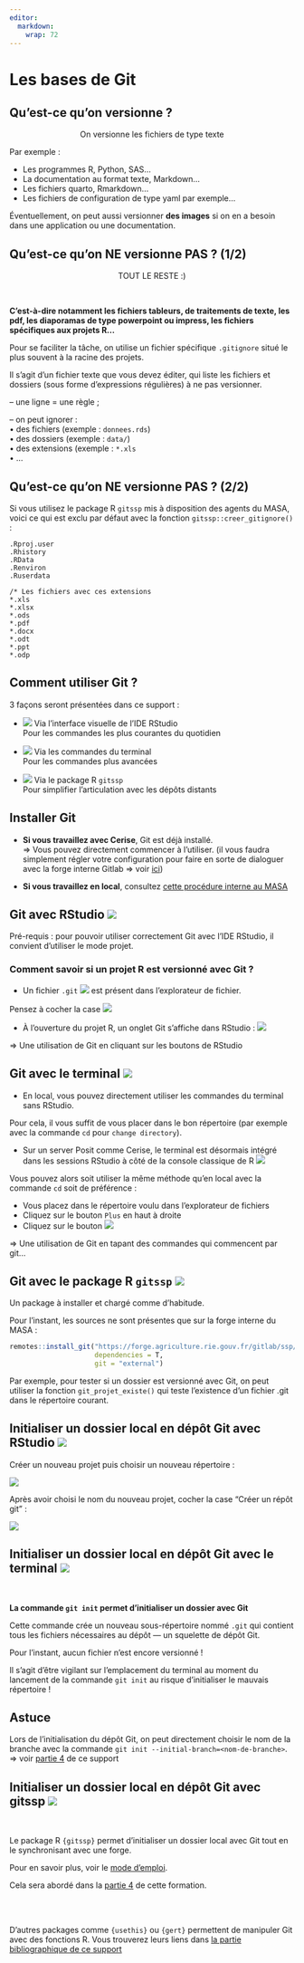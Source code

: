 ```yaml
---
editor: 
  markdown: 
    wrap: 72
---
```


# Les bases de Git {.backgroundTitre}

## Qu'est-ce qu'on versionne ?

<p style="text-align: center;">[On versionne les fichiers de type texte]{.content-box-green}</p>

Par exemple :

-   Les programmes R, Python, SAS...\
-   La documentation au format texte, Markdown...\
-   Les fichiers quarto, Rmarkdown...\
-   Les fichiers de configuration de type yaml par exemple...

Éventuellement, on peut aussi versionner **des images** si on en a
besoin dans une application ou une documentation.

## Qu'est-ce qu'on NE versionne PAS ? (1/2)

<p style="text-align: center;">[TOUT LE RESTE :)]{.content-box-red}</p>  

<br>

**C'est-à-dire notamment les fichiers tableurs, de traitements de texte,
les pdf, les diaporamas de type powerpoint ou impress, les fichiers
spécifiques aux projets R...**

Pour se faciliter la tâche, on utilise un fichier spécifique
`.gitignore` situé le plus souvent à la racine des projets.

Il s'agit d'un fichier texte que vous devez éditer, qui liste les fichiers et dossiers (sous
forme d'expressions régulières) à ne pas versionner.

-- une ligne = une règle ;

-- on peut ignorer :\
• des fichiers (exemple : `donnees.rds`)\
• des dossiers (exemple : `data/`)\
• des extensions (exemple : `*.xls`\
• ...

## Qu'est-ce qu'on NE versionne PAS ? (2/2)

Si vous utilisez le package R `gitssp` mis à disposition des agents du
MASA, voici ce qui est exclu par défaut avec la fonction
`gitssp::creer_gitignore()` :

```         
.Rproj.user
.Rhistory
.RData
.Renviron
.Ruserdata

/* Les fichiers avec ces extensions
*.xls
*.xlsx
*.ods
*.pdf
*.docx
*.odt
*.ppt
*.odp
```

## Comment utiliser Git ?

3 façons seront présentées dans ce support :

-   ![](img/icone_rstudio.png){.inlineimage} Via l'interface visuelle de
    l'IDE RStudio\
    [Pour les commandes les plus courantes du quotidien]{.Macaron2}

-   ![](img/icone_terminal.png){.inlineimage} Via les commandes du
    terminal\
    [Pour les commandes plus avancées]{.Macaron2}

-   ![](img/icone_gitssp.png){.inlineimage} Via le package R `gitssp`\
    [Pour simplifier l'articulation avec les dépôts distants]{.Macaron2}
    
## Installer Git

- **Si vous travaillez avec Cerise**, Git est déjà installé.  
=> Vous pouvez directement commencer à l'utiliser.
(il vous faudra simplement régler votre configuration pour faire en sorte de dialoguer 
avec la forge interne Gitlab => voir [ici](#dialoguer-avec-gitlab))

- **Si vous travaillez en local**, consultez [cette procédure interne au MASA](https://orion.agriculture/confluence/display/CER/GIT+-+Installation+en+local)


## Git avec RStudio ![](img/icone_rstudio.png)

[Pré-requis : pour pouvoir utiliser correctement Git avec l'IDE RStudio,
il convient d'utiliser le mode projet.]{.red}


### Comment savoir si un projet R est versionné avec Git ?

-   Un fichier `.git` ![](img/fichier_git.png){.inlineimage} est présent
    dans l'explorateur de fichier.

::: callout-note
Pensez à cocher la case
![](img/montrer_fichiers_caches.png){.inlineimage}
:::

-   À l'ouverture du projet R, un onglet Git s'affiche dans RStudio :
    ![](img/onglet_git.png){fig-align="center"}

[=\> Une utilisation de Git en cliquant sur les boutons de
RStudio]{.red}

## Git avec le terminal ![](img/icone_terminal.png)

-   En local, vous pouvez directement utiliser les commandes du terminal
    sans RStudio.

Pour cela, il vous suffit de vous placer dans le bon répertoire (par
exemple avec la commande `cd` pour `change directory`).

-   Sur un server Posit comme Cerise, le terminal est désormais intégré
    dans les sessions RStudio à côté de la console classique de R
    ![](img/onglet_terminal.png){.inlineimage}

Vous pouvez alors soit utiliser la même méthode qu'en local avec la
commande `cd` soit de préférence :

-   Vous placez dans le répertoire voulu dans l'explorateur de fichiers\
-   Cliquez sur le bouton `Plus` en haut à droite\
-   Cliquez sur le bouton
    ![](img/ouvrir_nouveau_terminal_ici.png){.inlineimage}

[=\> Une utilisation de Git en tapant des commandes qui commencent par
git...]{.red}

## Git avec le package R `gitssp` ![](img/icone_gitssp.png)

Un package à installer et chargé comme d'habitude.

Pour l'instant, les sources ne sont présentes que sur la forge interne
du MASA :

``` r
remotes::install_git("https://forge.agriculture.rie.gouv.fr/gitlab/ssp/bmis/gitssp",
                     dependencies = T,
                     git = "external")
```

Par exemple, pour tester si un dossier est versionné avec Git, on peut
utiliser la fonction `git_projet_existe()` qui teste l'existence d'un
fichier .git dans le répertoire courant.


## Initialiser un dossier local en dépôt Git avec RStudio ![](img/icone_rstudio.png)

Créer un nouveau projet puis choisir un nouveau répertoire :  

![](img/git_init_rstudio_nouveau_projet_fenetre_1.png){fig-align="center"} 

Après avoir choisi le nom du nouveau projet, cocher la case "Créer un répôt git" :  

![](img/git_init_rstudio_nouveau_projet_fenetre_2.png){fig-align="center"}  


## Initialiser un dossier local en dépôt Git avec le terminal ![](img/icone_terminal.png)

<br> 

**La commande `git init` permet d'initialiser un dossier avec Git**  

Cette commande crée un nouveau sous-répertoire nommé `.git` qui contient tous les 
fichiers nécessaires au dépôt — un squelette de dépôt Git.  

Pour l’instant, aucun fichier n’est encore versionné !  

::: callout-important
Il s'agit d'être vigilant sur l'emplacement du terminal au moment du lancement de 
la commande `git init` au risque d'initialiser le mauvais répertoire !
:::

::: callout-note
## Astuce
Lors de l'initialisation du dépôt Git, on peut directement choisir le nom de la 
branche avec la commande `git init --initial-branch=<nom-de-branche>`.  
=> voir [partie 4](#travailler-avec-une-forge) de ce support
:::

## Initialiser un dossier local en dépôt Git avec gitssp ![](img/icone_gitssp.png)

<br> 

Le package R `{gitssp}` permet d'initialiser un dossier local avec Git tout en 
le synchronisant avec une forge.   

Pour en savoir plus, voir le [mode d'emploi](https://orion.agriculture/confluence/pages/viewpage.action?pageId=1057588175).

Cela sera abordé dans la [partie 4](#travailler-avec-une-forge) de cette formation.

<br>
<br>

::: callout-note
D'autres packages comme `{usethis}` ou `{gert}` permettent de manipuler Git avec 
des fonctions R. Vous trouverez leurs liens dans [la partie bibliographique de ce 
support](#packages-r-pour-utiliser-git)
:::